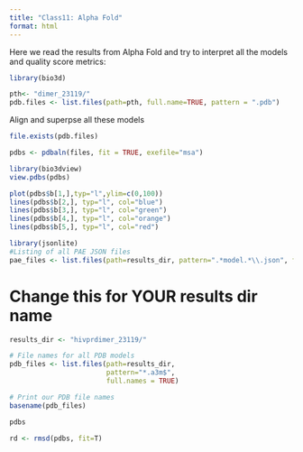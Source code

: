 ```yaml
---
title: "Class11: Alpha Fold"
format: html
---
```


Here we read the results from Alpha Fold and try to interpret all the models and quality score metrics:
```r
library(bio3d)

pth<- "dimer_23119/"
pdb.files <- list.files(path=pth, full.name=TRUE, pattern = ".pdb")
```

Align and superpse all these models
```r
file.exists(pdb.files)
```

```r
pdbs <- pdbaln(files, fit = TRUE, exefile="msa")
```
```r
library(bio3dview)
view.pdbs(pdbs)
```


```r
plot(pdbs$b[1,],typ="l",ylim=c(0,100))
lines(pdbs$b[2,], typ="l", col="blue")
lines(pdbs$b[3,], typ="l", col="green")
lines(pdbs$b[4,], typ="l", col="orange")
lines(pdbs$b[5,], typ="l", col="red")

```

```r
library(jsonlite)
#Listing of all PAE JSON files
pae_files <- list.files(path=results_dir, pattern=".*model.*\\.json", full.names = TRUE)
```


# Change this for YOUR results dir name
```r

results_dir <- "hivprdimer_23119/" 
```

```r
# File names for all PDB models
pdb_files <- list.files(path=results_dir,
                        pattern="*.a3m$",
                        full.names = TRUE)

# Print our PDB file names
basename(pdb_files)
```



```r
pdbs
```
```r
rd <- rmsd(pdbs, fit=T)
```


